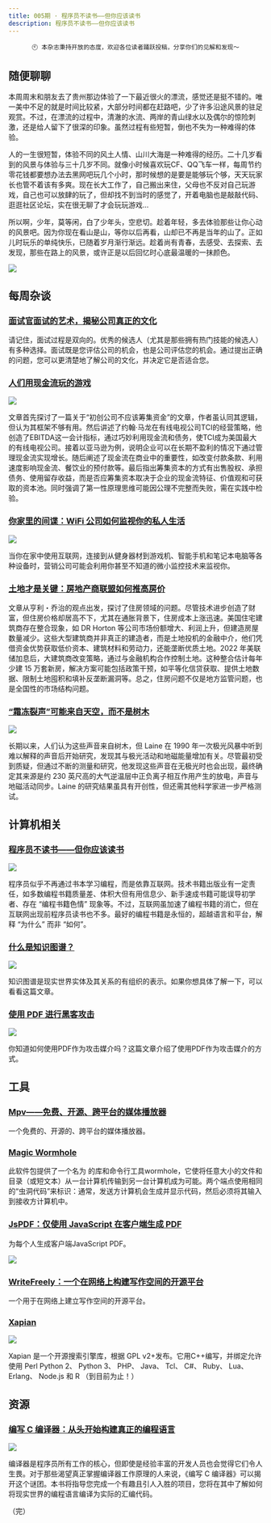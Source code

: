```yaml
---
title: 005期 · 程序员不读书——但你应该读书
description: 程序员不读书——但你应该读书
---
```


<div align="center">

```
🕙 本杂志秉持开放的态度，欢迎各位读者踊跃投稿，分享你们的见解和发现～
```

</div>


## 随便聊聊

本周周末和朋友去了贵州那边体验了一下最近很火的漂流，感觉还是挺不错的。唯一美中不足的就是时间比较紧，大部分时间都在赶路吧，少了许多沿途风景的驻足观赏。不过，在漂流的过程中，清澈的水流、两岸的青山绿水以及偶尔的惊险刺激，还是给人留下了很深的印象。虽然过程有些短暂，倒也不失为一种难得的体验。

人的一生很短暂，体验不同的风土人情、山川大海是一种难得的经历。二十几岁看到的风景与体验与三十几岁不同。就像小时候喜欢玩CF、QQ飞车一样，每周节约零花钱都要想办法去黑网吧玩几个小时，那时候想的是要是能够玩个够，天天玩家长也管不着该有多爽。现在长大工作了，自己搬出来住，父母也不反对自己玩游戏，自己也可以放肆的玩了，但却找不到当时的感觉了，开着电脑也是敲敲代码、逛逛社区论坛，实在很无聊了才会玩玩游戏...

所以啊，少年，莫等闲，白了少年头，空悲切。趁着年轻，多去体验那些让你心动的风景吧。因为你现在看山是山，等你以后再看，山却已不再是当年的山了。正如儿时玩乐的单纯快乐，已随着岁月渐行渐远。趁着尚有青春，去感受、去探索、去发现，那些在路上的风景，或许正是以后回忆时心底最温暖的一抹颜色。

![](https://raw.githubusercontent.com/binarycoder777/personal-pic/main/pic/20240819092151.png)

## 每周杂谈

### [面试官面试的艺术，揭秘公司真正的文化](https://praachi.work/blog/questions-to-ask-in-a-job-interview)

请记住，面试过程是双向的。优秀的候选人（尤其是那些拥有热门技能的候选人）有多种选择。面试既是您评估公司的机会，也是公司评估您的机会。通过提出正确的问题，您可以更清楚地了解公司的文化，并决定它是否适合您。

### [人们用现金流玩的游戏](https://commoncog.com/cash-flow-games/)

![](https://commoncog.com/content/images/size/w1000/2020/12/cash_flow_games_people_play.jpeg)

文章首先探讨了一篇关于“初创公司不应该筹集资金”的文章，作者虽认同其逻辑，但认为其框架不够有用。然后讲述了约翰·马龙在有线电视公司TCI的经营策略，他创造了EBITDA这一会计指标，通过巧妙利用现金流和债务，使TCI成为美国最大的有线电视公司。接着以亚马逊为例，说明企业可以在长期不盈利的情况下通过管理现金流实现增长。随后阐述了现金流在商业中的重要性，如改变付款条款、利用速度影响现金流、餐饮业的预付款等。最后指出筹集资本的方式有出售股权、承担债务、使用留存收益，而是否应筹集资本取决于企业的现金流特征、价值观和可获取的资本池。同时强调了第一性原理思维可能因公理不完整而失败，需在实践中检验。


### [你家里的间谍：WiFi 公司如何监视你的私人生活](https://proton.me/blog/wifi-surveillance)

![](https://res.cloudinary.com/dbulfrlrz/images/w_2400,h_1200,c_scale/f_auto,q_auto/f_auto,q_auto/v1717169464/wp-pme/surveillance_at_home_blog_cover/surveillance_at_home_blog_cover.?_i=AA)

当你在家中使用互联网，连接到从健身器材到游戏机、智能手机和笔记本电脑等各种设备时，营销公司可能会利用你甚至不知道的微小监控技术来监视你。



### [土地才是关键：房地产商联盟如何推高房价](https://www.thebignewsletter.com/p/its-the-land-stupid-how-the-homebuilder)

文章从亨利・乔治的观点出发，探讨了住房领域的问题。尽管技术进步创造了财富，但住房价格却居高不下，尤其在通胀背景下，住房成本上涨迅速。美国住宅建筑商存在整合现象，如 DR Horton 等公司市场份额增大、利润上升，但建造房屋数量减少。这些大型建筑商并非真正的建造者，而是土地投机的金融中介，他们凭借资金优势获取低价资本、建筑材料和劳动力，还能垄断优质土地。2022 年美联储加息后，大建筑商改变策略，通过与金融机构合作控制土地。这种整合估计每年少建 15 万套新房，解决方案可能包括政策干预，如平等化信贷获取、提供土地数据、限制土地囤积和填补反垄断漏洞等。总之，住房问题不仅是地方监管问题，也是全国性的市场结构问题。


### [“霜冻裂声”可能来自天空，而不是树木](https://nautil.us/how-the-night-sky-speaks-to-us-772258/)

![](https://assets.nautil.us/sites/3/nautilus/cnJTTbpm-Jaekl_HERO.png?q=65&auto=format&w=1600)

长期以来，人们认为这些声音来自树木，但 Laine 在 1990 年一次极光风暴中听到难以解释的声音后开始研究，发现其与极光活动和地磁能量增加有关。尽管最初受到质疑，但通过不断的测量和研究，他发现这些声音在无极光时也会出现，最终确定其来源是约 230 英尺高的大气逆温层中正负离子相互作用产生的放电，声音与地磁活动同步。Laine 的研究结果虽具有开创性，但还需其他科学家进一步严格测试。

## 计算机相关

### [程序员不读书——但你应该读书](https://blog.codinghorror.com/programmers-dont-read-books-but-you-should/)

![](https://blog.codinghorror.com/content/images/uploads/2008/04/6a0120a85dcdae970b012877703e47970c-pi.jpg)

程序员似乎不再通过书本学习编程，而是依靠互联网。技术书籍出版业有一定责任，如多数编程书籍质量差、体积大但有用信息少、新手速成书籍可能误导初学者、存在 “编程书籍色情” 现象等。不过，互联网虽加速了编程书籍的消亡，但在互联网出现前程序员读书也不多。最好的编程书籍是永恒的，超越语言和平台，解释 “为什么” 而非 “如何”。


### [什么是知识图谱？](https://neo4j.com/blog/what-is-knowledge-graph/)

![](https://dist.neo4j.com/wp-content/uploads/20240722075336/what-is-knowledge-graph.png)

知识图谱是现实世界实体及其关系的有组织的表示。如果你想具体了解一下，可以看看这篇文章。

### [使用 PDF 进行黑客攻击](https://0xcybery.github.io/blog/hacking-with-pdf)

![](https://0xcybery.github.io/assets/img/hacking-with-pdf/adobe_document_walkthrough.png)

你知道如何使用PDF作为攻击媒介吗？这篇文章介绍了使用PDF作为攻击媒介的方式。

## 工具

### [Mpv——免费、开源、跨平台的媒体播放器](https://mpv.io/)

一个免费的、开源的、跨平台的媒体播放器。

### [Magic Wormhole](https://github.com/magic-wormhole/magic-wormhole)

此软件包提供了一个名为 的库和命令行工具wormhole，它使将任意大小的文件和目录（或短文本）从一台计算机传输到另一台计算机成为可能。两个端点使用相同的“虫洞代码”来标识：通常，发送方计算机会生成并显示代码，然后必须将其输入到接收方计算机中。



### [JsPDF：仅使用 JavaScript 在客户端生成 PDF ](https://github.com/parallax/jsPDF)

为每个人生成客户端JavaScript PDF。

![](https://camo.githubusercontent.com/442ceaf2edfe6b89ee601511bd57739cf6fef5d58dfe4333d40489b2446720d0/68747470733a2f2f706172616c6c2e61782f706172616c6c61782d323031362f696d672f7376672f6a737064662d6c6f676f2e737667)



### [WriteFreely：一个在网络上构建写作空间的开源平台](https://writefreely.org/)

一个用于在网络上建立写作空间的开源平台。

### [Xapian](https://xapian.org/)

![](https://xapian.org/xapian-logo.png)

Xapian 是一个开源搜索引擎库，根据 GPL v2+发布。它用C++编写，并绑定允许使用 Perl Python 2、 Python 3、 PHP、 Java、 Tcl、 C#、 Ruby、 Lua、 Erlang、 Node.js 和 R （到目前为止！）



## 资源

### [编写 C 编译器：从头开始构建真正的编程语言](https://nostarch.com/writing-c-compiler)

![](https://nostarch.com/sites/default/files/styles/uc_product/public/Writing_a_C_Compilercover.jpg?itok=Uez0c43p)

编译器是程序员所有工作的核心，但即使是经验丰富的开发人员也会觉得它们令人生畏。对于那些渴望真正掌握编译器工作原理的人来说，《编写 C 编译器》可以揭开这个谜团。本书将指导您完成一个有趣且引人入胜的项目，您将在其中了解如何将现实世界的编程语言编译为实际的汇编代码。



（完） 

<Comments client:only="react" />
